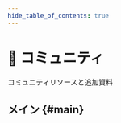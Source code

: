 ```yaml
---
hide_table_of_contents: true
---
```


# 💫 コミュニティ

<p class="summary">
コミュニティリソースと追加資料
</p>

## メイン {#main}


<NavCard
    title="素晴らしいリソース" 
    description="興味深いビデオ、記事、ツールキットのコレクション"
    to="https://github.com/feature-sliced/awesome"
    Icon={StarOutlined}
/>
<NavCard
    title="チーム" 
    description="コアチーム、チャンピオン、コントリビューター、企業"
    to="/community/team"
    Icon={TeamOutlined}
/>
<NavCard
    title="ブランドブック" 
    description="FSDのブランドアイデンティティの使用に関するガイドライン"
    to="/docs/branding"
    Icon={VerifiedOutlined}
/>
<NavCard
    title="コントリビューション" 
    description="始め方、ワークフロー、支援と協力"
    to="#"
    Icon={SearchOutlined}
    disabled
/>
